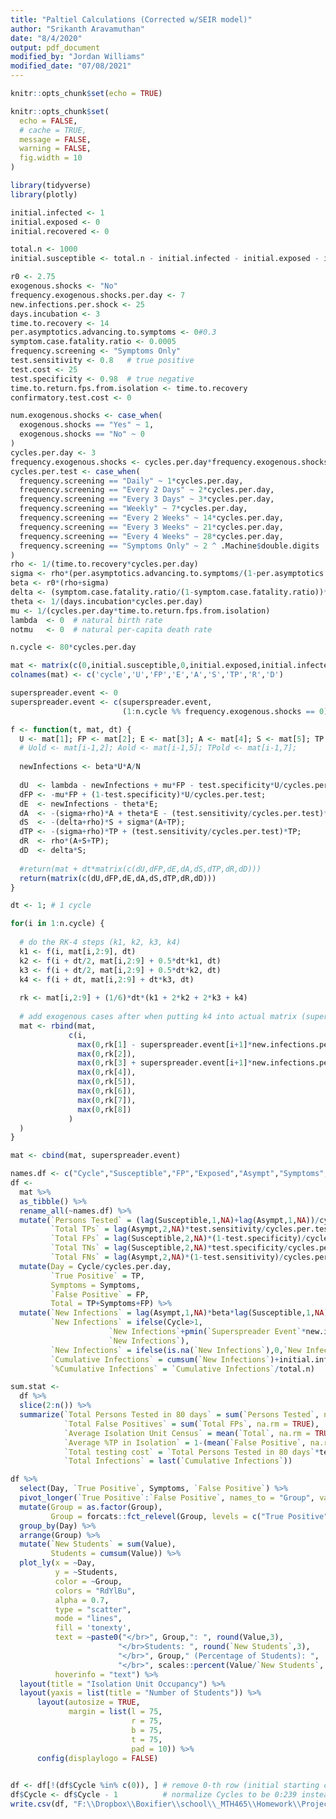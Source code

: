 ```yaml
---
title: "Paltiel Calculations (Corrected w/SEIR model)"
author: "Srikanth Aravamuthan"
date: "8/4/2020"
output: pdf_document
modified_by: "Jordan Williams"
modified_date: "07/08/2021"
---
```


```r
knitr::opts_chunk$set(echo = TRUE)

knitr::opts_chunk$set(
  echo = FALSE,
  # cache = TRUE, 
  message = FALSE,
  warning = FALSE, 
  fig.width = 10
)

library(tidyverse)
library(plotly)

```

```r
initial.infected <- 1
initial.exposed <- 0
initial.recovered <- 0

total.n <- 1000
initial.susceptible <- total.n - initial.infected - initial.exposed - initial.recovered

r0 <- 2.75
exogenous.shocks <- "No"
frequency.exogenous.shocks.per.day <- 7
new.infections.per.shock <- 25
days.incubation <- 3
time.to.recovery <- 14
per.asymptotics.advancing.to.symptoms <- 0#0.3
symptom.case.fatality.ratio <- 0.0005
frequency.screening <- "Symptoms Only"
test.sensitivity <- 0.8   # true positive
test.cost <- 25
test.specificity <- 0.98  # true negative
time.to.return.fps.from.isolation <- time.to.recovery
confirmatory.test.cost <- 0

```

```r
num.exogenous.shocks <- case_when(
  exogenous.shocks == "Yes" ~ 1,
  exogenous.shocks == "No" ~ 0
)
cycles.per.day <- 3
frequency.exogenous.shocks <- cycles.per.day*frequency.exogenous.shocks.per.day
cycles.per.test <- case_when(
  frequency.screening == "Daily" ~ 1*cycles.per.day,
  frequency.screening == "Every 2 Days" ~ 2*cycles.per.day,
  frequency.screening == "Every 3 Days" ~ 3*cycles.per.day,
  frequency.screening == "Weekly" ~ 7*cycles.per.day,
  frequency.screening == "Every 2 Weeks" ~ 14*cycles.per.day,
  frequency.screening == "Every 3 Weeks" ~ 21*cycles.per.day,
  frequency.screening == "Every 4 Weeks" ~ 28*cycles.per.day,
  frequency.screening == "Symptoms Only" ~ 2 ^ .Machine$double.digits
)
rho <- 1/(time.to.recovery*cycles.per.day)
sigma <- rho*(per.asymptotics.advancing.to.symptoms/(1-per.asymptotics.advancing.to.symptoms))
beta <- r0*(rho+sigma)
delta <- (symptom.case.fatality.ratio/(1-symptom.case.fatality.ratio))*rho
theta <- 1/(days.incubation*cycles.per.day)
mu <- 1/(cycles.per.day*time.to.return.fps.from.isolation)
lambda  <- 0  # natural birth rate
notmu   <- 0  # natural per-capita death rate


```

```r
n.cycle <- 80*cycles.per.day

mat <- matrix(c(0,initial.susceptible,0,initial.exposed,initial.infected,0,0,initial.recovered,0), nrow = 1)
colnames(mat) <- c('cycle','U','FP','E','A','S','TP','R','D')

superspreader.event <- 0
superspreader.event <- c(superspreader.event, 
                         (1:n.cycle %% frequency.exogenous.shocks == 0)*num.exogenous.shocks)

f <- function(t, mat, dt) {
  U <- mat[1]; FP <- mat[2]; E <- mat[3]; A <- mat[4]; S <- mat[5]; TP <- mat[6]; R <- mat[7]; D <- mat[8]; N <- total.n;
  # Uold <- mat[i-1,2]; Aold <- mat[i-1,5]; TPold <- mat[i-1,7];
  
  newInfections <- beta*U*A/N
  
  dU  <- lambda - newInfections + mu*FP - test.specificity*U/cycles.per.test;
  dFP <- -mu*FP + (1-test.specificity)*U/cycles.per.test;
  dE  <- newInfections - theta*E;
  dA  <- -(sigma+rho)*A + theta*E - (test.sensitivity/cycles.per.test)*A;
  dS  <- -(delta+rho)*S + sigma*(A+TP);
  dTP <- -(sigma+rho)*TP + (test.sensitivity/cycles.per.test)*TP;
  dR  <- rho*(A+S+TP);
  dD  <- delta*S;
  
  #return(mat + dt*matrix(c(dU,dFP,dE,dA,dS,dTP,dR,dD)))
  return(matrix(c(dU,dFP,dE,dA,dS,dTP,dR,dD)))
}

dt <- 1; # 1 cycle

for(i in 1:n.cycle) {
  
  # do the RK-4 steps (k1, k2, k3, k4)
  k1 <- f(i, mat[i,2:9], dt)
  k2 <- f(i + dt/2, mat[i,2:9] + 0.5*dt*k1, dt)
  k3 <- f(i + dt/2, mat[i,2:9] + 0.5*dt*k2, dt)
  k4 <- f(i + dt, mat[i,2:9] + dt*k3, dt)
  
  rk <- mat[i,2:9] + (1/6)*dt*(k1 + 2*k2 + 2*k3 + k4)
  
  # add exogenous cases after when putting k4 into actual matrix (superspreader.event[i+1]*new.infections.per.shock)
  mat <- rbind(mat,
             c(i,
               max(0,rk[1] - superspreader.event[i+1]*new.infections.per.shock),
               max(0,rk[2]),
               max(0,rk[3] + superspreader.event[i+1]*new.infections.per.shock),
               max(0,rk[4]),
               max(0,rk[5]),
               max(0,rk[6]),
               max(0,rk[7]),
               max(0,rk[8])
             )
  )
}

mat <- cbind(mat, superspreader.event)

```

```r
names.df <- c("Cycle","Susceptible","FP","Exposed","Asympt","Symptoms","TP","Recovered","Dead","Superspreader Event")
df <- 
  mat %>% 
  as_tibble() %>% 
  rename_all(~names.df) %>% 
  mutate(`Persons Tested` = (lag(Susceptible,1,NA)+lag(Asympt,1,NA))/cycles.per.test,
         `Total TPs` = lag(Asympt,2,NA)*test.sensitivity/cycles.per.test,
         `Total FPs` = lag(Susceptible,2,NA)*(1-test.specificity)/cycles.per.test,
         `Total TNs` = lag(Susceptible,2,NA)*test.specificity/cycles.per.test,
         `Total FNs` = lag(Asympt,2,NA)*(1-test.sensitivity)/cycles.per.test) %>% 
  mutate(Day = Cycle/cycles.per.day,
         `True Positive` = TP,
         Symptoms = Symptoms,
         `False Positive` = FP,
         Total = TP+Symptoms+FP) %>% 
  mutate(`New Infections` = lag(Asympt,1,NA)*beta*lag(Susceptible,1,NA)/(total.n),
         `New Infections` = ifelse(Cycle>1,
                      `New Infections`+pmin(`Superspreader Event`*new.infections.per.shock,lag(Susceptible,1,NA)),
                      `New Infections`),
         `New Infections` = ifelse(is.na(`New Infections`),0,`New Infections`),
         `Cumulative Infections` = cumsum(`New Infections`)+initial.infected+initial.recovered+initial.exposed,
         `%Cumulative Infections` = `Cumulative Infections`/total.n)

```

```r
sum.stat <- 
  df %>% 
  slice(2:n()) %>% 
  summarize(`Total Persons Tested in 80 days` = sum(`Persons Tested`, na.rm = TRUE),
            `Total False Positives` = sum(`Total FPs`, na.rm = TRUE),
            `Average Isolation Unit Census` = mean(`Total`, na.rm = TRUE),
            `Average %TP in Isolation` = 1-(mean(`False Positive`, na.rm = TRUE)/mean(`Total`, na.rm = TRUE)),
            `Total testing cost` = `Total Persons Tested in 80 days`*test.cost,
            `Total Infections` = last(`Cumulative Infections`))

```

```r
df %>% 
  select(Day, `True Positive`, Symptoms, `False Positive`) %>% 
  pivot_longer(`True Positive`:`False Positive`, names_to = "Group", values_to = "Value") %>% 
  mutate(Group = as.factor(Group),
         Group = forcats::fct_relevel(Group, levels = c("True Positive", "Symptoms", "False Positive"))) %>% 
  group_by(Day) %>% 
  arrange(Group) %>% 
  mutate(`New Students` = sum(Value),
         Students = cumsum(Value)) %>% 
  plot_ly(x = ~Day, 
          y = ~Students, 
          color = ~Group, 
          colors = "RdYlBu",
          alpha = 0.7,
          type = "scatter",
          mode = "lines",
          fill = 'tonexty',
          text = ~paste0("</br>", Group,": ", round(Value,3),
                        "</br>Students: ", round(`New Students`,3),
                        "</br>", Group," (Percentage of Students): ", 
                        "</br>", scales::percent(Value/`New Students`, accuracy = 0.1)), 
          hoverinfo = "text") %>% 
  layout(title = "Isolation Unit Occupancy") %>% 
  layout(yaxis = list(title = "Number of Students")) %>% 
      layout(autosize = TRUE, 
             margin = list(l = 75,
                           r = 75,
                           b = 75,
                           t = 75,
                           pad = 10)) %>%
      config(displaylogo = FALSE)
  
```

```r
df <- df[!(df$Cycle %in% c(0)), ] # remove 0-th row (initial starting condition)
df$Cycle <- df$Cycle - 1          # normalize Cycles to be 0:239 instead of 1:240
write.csv(df, "F:\\Dropbox\\Boxifier\\school\\_MTH465\\Homework\\Project\\Post\\references\\paltiel\\corrected_data.csv", row.names=FALSE)
```
